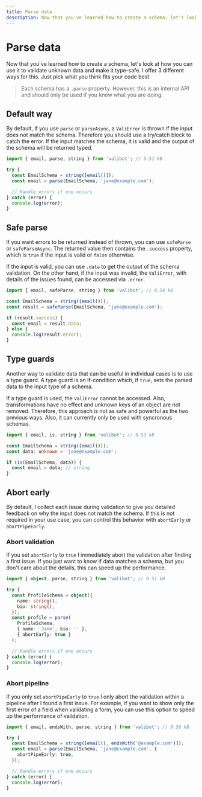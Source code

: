 ```yaml
---
title: Parse data
description: Now that you've learned how to create a schema, let's look at how you can use it to validate unknown data and make it type-safe.
---
```



# Parse data

Now that you've learned how to create a schema, let's look at how you can use it to validate unknown data and make it type-safe. I offer 3 different ways for this. Just pick what you think fits your code best.

> Each schema has a `.parse` property. However, this is an internal API and should only be used if you know what you are doing.

## Default way

By default, if you use <Link href="/api/parse">`parse`</Link> or <Link href="/api/parseAsync">`parseAsync`</Link>, a <Link href="/api/ValiError">`ValiError`</Link> is thrown if the input does not match the schema. Therefore you should use a try/catch block to catch the error. If the input matches the schema, it is valid and the output of the schema will be returned typed.

```ts
import { email, parse, string } from 'valibot'; // 0.51 kB

try {
  const EmailSchema = string([email()]);
  const email = parse(EmailSchema, 'jane@example.com');

  // Handle errors if one occurs
} catch (error) {
  console.log(error);
}
```

## Safe parse

If you want errors to be returned instead of thrown, you can use <Link href="/api/safeParse">`safeParse`</Link> or <Link href="/api/safeParseAsync">`safeParseAsync`</Link>. The returned value then contains the `.success` property, which is `true` if the input is valid or `false` otherwise.

If the input is valid, you can use `.data` to get the output of the schema validation. On the other hand, if the input was invalid, the <Link href="/api/ValiError">`ValiError`</Link>, with details of the issues found, can be accessed via `.error`.

```ts
import { email, safeParse, string } from 'valibot'; // 0.54 kB

const EmailSchema = string([email()]);
const result = safeParse(EmailSchema, 'jane@example.com');

if (result.success) {
  const email = result.data;
} else {
  console.log(result.error);
}
```

## Type guards

Another way to validate data that can be useful in individual cases is to use a type guard. A type guard is an if-condition which, if `true`, sets the parsed data to the input type of a schema.

If a type guard is used, the <Link href="/api/ValiError">`ValiError`</Link> cannot be accessed. Also, transformations have no effect and unknown keys of an object are not removed. Therefore, this approach is not as safe and powerful as the two previous ways. Also, it can currently only be used with syncronous schemas.

```ts
import { email, is, string } from 'valibot'; // 0.53 kB

const EmailSchema = string([email()]);
const data: unknown = 'jane@example.com';

if (is(EmailSchema, data)) {
  const email = data; // string
}
```

## Abort early

By default, I collect each issue during validation to give you detailed feedback on why the input does not match the schema. If this is not required in your use case, you can control this behavior with `abortEarly` or `abortPipeEarly`.

### Abort validation

If you set `abortEarly` to `true` I immediately abort the validation after finding a first issue. If you just want to know if data matches a schema, but you don't care about the details, this can speed up the performance.

```ts
import { object, parse, string } from 'valibot'; // 0.51 kB

try {
  const ProfileSchema = object({
    name: string(),
    bio: string(),
  });
  const profile = parse(
    ProfileSchema,
    { name: 'Jane', bio: '' },
    { abortEarly: true }
  );

  // Handle errors if one occurs
} catch (error) {
  console.log(error);
}
```

### Abort pipeline

If you only set `abortPipeEarly` to `true` I only abort the validation within a pipeline after I found a first issue. For example, if you want to show only the first error of a field when validating a form, you can use this option to speed up the performance of validation.

```ts
import { email, endsWith, parse, string } from 'valibot'; // 0.56 kB

try {
  const EmailSchema = string([email(), endsWith('@example.com')]);
  const email = parse(EmailSchema, 'jane@example.com', {
    abortPipeEarly: true,
  });

  // Handle errors if one occurs
} catch (error) {
  console.log(error);
}
```
